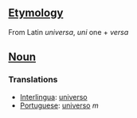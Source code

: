 ==[[Etymology]]==

From Latin ''universa'', ''uni'' one + ''versa''

==[[Noun]]==
===Translations===
*[[Interlingua]]: [[universo]]
*[[Portuguese]]: [[universo]] ''m''